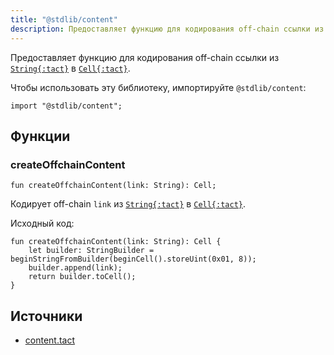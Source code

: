 ```yaml
---
title: "@stdlib/content"
description: Предоставляет функцию для кодирования off-chain ссылки из строки в ячейку
---
```


Предоставляет функцию для кодирования off-chain ссылки из [`String{:tact}`][p] в [`Cell{:tact}`][cell].

Чтобы использовать эту библиотеку, импортируйте `@stdlib/content`:

```tact
import "@stdlib/content";
```

## Функции

### createOffchainContent

```tact
fun createOffchainContent(link: String): Cell;
```

Кодирует off-chain `link` из [`String{:tact}`][p] в [`Cell{:tact}`][cell].

Исходный код:

```tact
fun createOffchainContent(link: String): Cell {
    let builder: StringBuilder = beginStringFromBuilder(beginCell().storeUint(0x01, 8));
    builder.append(link);
    return builder.toCell();
}
```

## Источники

- [content.tact](https://github.com/tact-lang/tact/blob/61541b7783098e1af669faccd7d2334c10981c72/stdlib/libs/content.tact)

[p]: /book/types#primitive-types
[cell]: /book/cells#cells

